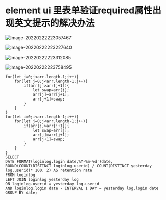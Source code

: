 
# element ui 里表单验证required属性出现英文提示的解决办法

![image-20220222223057467](C:\Users\30599\AppData\Roaming\Typora\typora-user-images\image-20220222223057467.png)

![image-20220222223227640](C:\Users\30599\AppData\Roaming\Typora\typora-user-images\image-20220222223227640.png)

![image-20220222223312085](C:\Users\30599\AppData\Roaming\Typora\typora-user-images\image-20220222223312085.png)

![image-20220222223758495](C:\Users\30599\AppData\Roaming\Typora\typora-user-images\image-20220222223758495.png)

```
for(let i=0;i<arr.length-1;i++){
    for(let j=0;j<arr.length-1;j++){
        if(arr[j]>arr[j+1]){
            let swap=arr[j];
            arr[j]=arr[j+1];
            arr[j+1]=swap;
        }
    }
}
for(let i=0;i<arr.length-1;i++){
    for(let j=0;j<arr.length-1;j++){
        if(arr[j]>arr[j+1]){
            let swap=arr[j];
            arr[j]=arr[j+1];
            arr[j+1]=swap;
        }
    }
}
SELECT
DATE FORMAT(loginlog.login date,%Y-%m-%d')date,
ROUND(COUNT(DISTINCT loginlog.userid) / COUNT(DISTINCT yesterday log.userid)* 100, 2) AS retention rate
FROM loginlog
LEFT JOIN loginlog yesterday log
ON loginlog.userid = yesterday log.userid
AND loginlog.login date - INTERVAL 1 DAY = yesterday log.login date
GROUP BY date;
```
